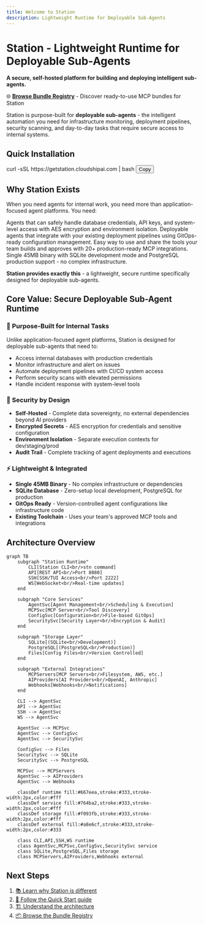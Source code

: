 ```yaml
---
title: Welcome to Station
description: Lightweight Runtime for Deployable Sub-Agents
---
```



# Station - Lightweight Runtime for Deployable Sub-Agents

**A secure, self-hosted platform for building and deploying intelligent sub-agents.**

🌐 **[Browse Bundle Registry](https://cloudshipai.github.io/registry)** - Discover ready-to-use MCP bundles for Station

Station is purpose-built for **deployable sub-agents** - the intelligent automation you need for infrastructure monitoring, deployment pipelines, security scanning, and day-to-day tasks that require secure access to internal systems.

## Quick Installation

<div class="install-command">
curl -sSL https://getstation.cloudshipai.com | bash
<button class="copy-button" onclick="copyToClipboard('curl -sSL https://getstation.cloudshipai.com | bash')">Copy</button>
</div>

## Why Station Exists

When you need agents for internal work, you need more than application-focused agent platforms. You need:

<CardGrid>
  <Card title="🔒 Secure Internal Access" icon="lock">
    Agents that can safely handle database credentials, API keys, and system-level access with AES encryption and environment isolation.
  </Card>
  
  <Card title="📋 Versionable Deployment" icon="document">
    Deployable agents that integrate with your existing deployment pipelines using GitOps-ready configuration management.
  </Card>
  
  <Card title="🔧 Team-Approved Tools" icon="setting">
    Easy way to use and share the tools your team builds and approves with 20+ production-ready MCP integrations.
  </Card>
  
  <Card title="⚡ Low Footprint Runtime" icon="rocket">
    Single 45MB binary with SQLite development mode and PostgreSQL production support - no complex infrastructure.
  </Card>
</CardGrid>

**Station provides exactly this** - a lightweight, secure runtime specifically designed for deployable sub-agents.

## Core Value: Secure Deployable Sub-Agent Runtime

### 🔧 Purpose-Built for Internal Tasks

Unlike application-focused agent platforms, Station is designed for deployable sub-agents that need to:

- Access internal databases with production credentials
- Monitor infrastructure and alert on issues  
- Automate deployment pipelines with CI/CD system access
- Perform security scans with elevated permissions
- Handle incident response with system-level tools

### 🔐 Security by Design

- **Self-Hosted** - Complete data sovereignty, no external dependencies beyond AI providers
- **Encrypted Secrets** - AES encryption for credentials and sensitive configuration
- **Environment Isolation** - Separate execution contexts for dev/staging/prod
- **Audit Trail** - Complete tracking of agent deployments and executions

### ⚡ Lightweight & Integrated

- **Single 45MB Binary** - No complex infrastructure or dependencies
- **SQLite Database** - Zero-setup local development, PostgreSQL for production
- **GitOps Ready** - Version-controlled agent configurations like infrastructure code
- **Existing Toolchain** - Uses your team's approved MCP tools and integrations

## Architecture Overview

```mermaid
graph TB
    subgraph "Station Runtime"
        CLI[Station CLI<br/>stn command]
        API[REST API<br/>Port 8080]
        SSH[SSH/TUI Access<br/>Port 2222]
        WS[WebSocket<br/>Real-time updates]
    end
    
    subgraph "Core Services"
        AgentSvc[Agent Management<br/>Scheduling & Execution]
        MCPSvc[MCP Server<br/>Tool Discovery]
        ConfigSvc[Configuration<br/>File-based GitOps]
        SecuritySvc[Security Layer<br/>Encryption & Audit]
    end
    
    subgraph "Storage Layer"
        SQLite[(SQLite<br/>Development)]
        PostgreSQL[(PostgreSQL<br/>Production)]
        Files[Config Files<br/>Version Controlled]
    end
    
    subgraph "External Integrations"
        MCPServers[MCP Servers<br/>Filesystem, AWS, etc.]
        AIProviders[AI Providers<br/>OpenAI, Anthropic]
        Webhooks[Webhooks<br/>Notifications]
    end
    
    CLI --> AgentSvc
    API --> AgentSvc
    SSH --> AgentSvc
    WS --> AgentSvc
    
    AgentSvc --> MCPSvc
    AgentSvc --> ConfigSvc
    AgentSvc --> SecuritySvc
    
    ConfigSvc --> Files
    SecuritySvc --> SQLite
    SecuritySvc --> PostgreSQL
    
    MCPSvc --> MCPServers
    AgentSvc --> AIProviders
    AgentSvc --> Webhooks
    
    classDef runtime fill:#667eea,stroke:#333,stroke-width:2px,color:#fff
    classDef service fill:#764ba2,stroke:#333,stroke-width:2px,color:#fff
    classDef storage fill:#f093fb,stroke:#333,stroke-width:2px,color:#fff
    classDef external fill:#a8e6cf,stroke:#333,stroke-width:2px,color:#333
    
    class CLI,API,SSH,WS runtime
    class AgentSvc,MCPSvc,ConfigSvc,SecuritySvc service
    class SQLite,PostgreSQL,Files storage
    class MCPServers,AIProviders,Webhooks external
```

## Next Steps

1. [📚 Learn why Station is different](/why-station/)
2. [🚀 Follow the Quick Start guide](/quickstart/)
3. [🏗️ Understand the architecture](/architecture/)
4. [📦 Browse the Bundle Registry](https://cloudshipai.github.io/registry)

<script>
function copyToClipboard(text) {
    navigator.clipboard.writeText(text).then(function() {
        event.target.textContent = 'Copied!';
        setTimeout(() => {
            event.target.textContent = 'Copy';
        }, 2000);
    });
}
</script>